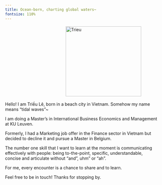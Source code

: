 ```yaml
---
title: Ocean-born, charting global waters~
fontsize: 110%
---
```

<img src="images/profile-photo.png" alt="Trieu" width="249" height="230" style="float:middle;margin:3px 200px"/> 

Hello! I am Triều Lê, born in a beach city in Vietnam. Somehow my name means "tidal waves"~ 

I am doing a Master's in International Business Economics and Management at KU Leuven. 

Formerly, I had a Marketing job offer in the Finance sector in Vietnam but decided to decline it and pursue a Master in Belgium.

The number one skill that I want to learn at the moment is communicating effectively with people: being to-the-point, specific, understandable, concise and articulate without "and", uhm" or "ah".

For me, every encounter is a chance to share and to learn.

Feel free to be in touch! Thanks for stopping by.